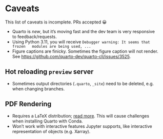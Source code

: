 # Caveats

::: {.callout-note}
This list of caveats is incomplete. PRs accepted 😀
:::

* Quarto is _new_, but it's moving fast and the dev team is very responsive to
  feedback/requests.
* Using Python 3.11, you will receive `Debugger warning: It seems that frozen
  modules are being used, ...`
* Figure captions are finicky. Sometimes the figure caption will not render. See
  [https://github.com/quarto-dev/quarto-cli/issues/3525](https://github.com/quarto-dev/quarto-cli/issues/3525).


## Hot reloading `preview` server

* Sometimes output directories (`.quarto`, `_site`) need to be deleted, e.g.
  when changing branches.


## PDF Rendering

* Requires a LaTeX distribution; [read
  more](https://quarto.org/docs/output-formats/pdf-engine.html). This will
  cause challenges when installing Quarto with Conda.
* Won't work with interactive features Jupyter supports, like interactive
  representation of objects (e.g. Xarray).

